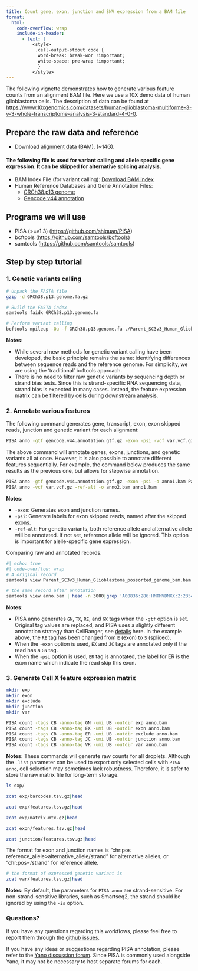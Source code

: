 ```yaml
---
title: Count gene, exon, junction and SNV expression from a BAM file
format:
  html:
    code-overflow: wrap
    include-in-header:
      - text: |
          <style>
           .cell-output-stdout code {
            word-break: break-wor !important;
            white-space: pre-wrap !important;
            }
          </style>
---
```


The following vignette demonstrates how to generate various feature counts from an alignment BAM file. Here we use a 10X demo data of human glioblastoma cells. The description of data can be found at <https://www.10xgenomics.com/datasets/human-glioblastoma-multiforme-3-v-3-whole-transcriptome-analysis-3-standard-4-0-0>.

## Prepare the raw data and reference

-   Download [alignment data (BAM)](https://cf.10xgenomics.com/samples/cell-exp/4.0.0/Parent_SC3v3_Human_Glioblastoma/Parent_SC3v3_Human_Glioblastoma_possorted_genome_bam.bam). (~14G).

#### The following file is used for variant calling and allele specific gene expression. It can be skipped for alternative splicing analysis.
- BAM Index File (for variant calling):
[Download BAM index](https://cf.10xgenomics.com/samples/cell-exp/4.0.0/Parent_SC3v3_Human_Glioblastoma/Parent_SC3v3_Human_Glioblastoma_possorted_genome_bam.bam.bai)
- Human Reference Databases and Gene Annotation Files:
    - [GRCh38.p13 genome](https://ftp.ebi.ac.uk/pub/databases/gencode/Gencode_human/release_32/GRCh38.p13.genome.fa.gz)
    - [Gencode v44 annotation](https://ftp.ebi.ac.uk/pub/databases/gencode/Gencode_human/release_44/gencode.v44.annotation.gtf.gz)


## Programs we will use

-   PISA (>=v1.3) (<https://github.com/shiquan/PISA>)
-   bcftools (<https://github.com/samtools/bcftools>)
-   samtools (<https://github.com/samtools/samtools>)

## Step by step tutorial

### 1. Genetic variants calling

``` bash
# Unpack the FASTA file
gzip -d GRCh38.p13.genome.fa.gz

# Build the FASTA index
samtools faidx GRCh38.p13.genome.fa

# Perform variant calling
bcftools mpileup -Ou -f GRCh38.p13.genome.fa ./Parent_SC3v3_Human_Glioblastoma_possorted_genome_bam.bam  | bcftools call -vmO z -o var.vcf.gz
```

**Notes:**

  - While several new methods for genetic variant calling have been developed, the basic principle remains the same: identifying differences between sequence reads and the reference genome. For simplicity, we are using the 'traditional' bcftools approach.
  - There is no need to filter raw genetic variants by sequencing depth or strand bias tests. Since this is strand-specific RNA sequencing data, strand bias is expected in many cases. Instead, the feature expression matrix can be filtered by cells during downstream analysis.

### 2. Annotate various features

The following command generates gene, transcript, exon, exon skipped reads, junction and genetic variant for each alignment:
``` bash
PISA anno -gtf gencode.v44.annotation.gtf.gz -exon -psi -vcf var.vcf.gz -ref-alt -o anno.bam Parent_SC3v3_Human_Glioblastoma_possorted_genome_bam.bam 
```

The above command will annotate genes, exons, junctions, and genetic variants all at once. However, it is also possible to annotate different features sequentially. For example, the command below produces the same results as the previous one, but allows for stepwise annotation.

```bash
PISA anno -gtf gencode.v44.annotation.gtf.gz -exon -psi -o anno1.bam Parent_SC3v3_Human_Glioblastoma_possorted_genome_bam.bam 
PISA anno -vcf var.vcf.gz -ref-alt -o anno2.bam anno1.bam
```
**Notes:**

  - `-exon`: Generates exon and junction names.
  - `-psi`: Generate labels for exon skipped reads, named after the skipped exons.
  - `-ref-alt`: For genetic variants, both reference allele and alternative allele will be annotated. If not set, reference allele will be ignored. This option is important for alelle-specific gene expression.

Comparing raw and annotated records.
```bash
#| echo: true
#| code-overflow: wrap
# A original record
samtools view Parent_SC3v3_Human_Glioblastoma_possorted_genome_bam.bam  |head -n 3000|grep 'A00836:286:HMTMVDMXX:2:2354:8422:1391'
```
```bash
# the same record after annotation
samtools view anno.bam | head -n 3000|grep 'A00836:286:HMTMVDMXX:2:2354:8422:1391'
```

**Notes:**

  - PISA anno generates `GN`, `TX`, `RE`, and `GX` tags when the `-gtf` option is set. Original tag values are replaced, and PISA uses a slightly different annotation strategy than CellRanger, see [details](https://shiquan.github.io/PISA.html#difference-in-alignment-annotation-between-pisa-and-cellranger) here. In the example above, the `RE` tag has been changed from `E` (exon) to `S` (spliced).
  - When the `-exon` option is used, `EX` and `JC` tags are annotated only if the read has a `GN` tag.
  - When the `-psi` option is used, `ER` tag is annotated, the label for ER is the exon name which indicate the read skip this exon.
  
### 3. Generate Cell X feature expression matrix

``` bash
mkdir exp 
mkdir exon
mkdir exclude
mkdir junction
mkdir var

PISA count -tags CB -anno-tag GN -umi UB -outdir exp anno.bam
PISA count -tags CB -anno-tag EX -umi UB -outdir exon anno.bam
PISA count -tags CB -anno-tag ER -umi UB -outdir exclude anno.bam
PISA count -tags CB -anno-tag JC -umi UB -outdir junction anno.bam
PISA count -tags CB -anno-tag VR -umi UB -outdir var anno.bam
```


**Notes:**  These commands will generate raw counts for all droplets. Although the `-list` parameter can be used to export only selected cells with `PISA anno`, cell selection may sometimes lack robustness. Therefore, it is safer to store the raw matrix file for long-term storage.

```bash
ls exp/
```

```bash
zcat exp/barcodes.tsv.gz|head
```
```bash
zcat exp/features.tsv.gz|head
```
```bash
zcat exp/matrix.mtx.gz|head
```


```bash
zcat exon/features.tsv.gz|head
```

```bash
zcat junction/features.tsv.gz|head
```

The format for exon and junction names is "chr:pos reference_allele>alternative_allele/strand" for alternative alleles, or "chr:pos=/strand" for reference allele.
```bash
# the format of expressed genetic variant is 
zcat var/features.tsv.gz|head
```
**Notes:** By default, the parameters for `PISA anno` are strand-sensitive. For non-strand-sensitive libraries, such as Smartseq2, the strand should be ignored by using the `-is` option.

### Questions?
If you have any questions regarding this workflows, please feel free to report them through the [github issues](https://github.com/shiquan/PISA/issues).

If you have any ideas or suggestions regarding PISA annotation, please refer to the [Yano discussion forum](https://github.com/shiquan/Yano/discussions). Since PISA is commonly used alongside Yano, it may not be necessary to host separate forums for each.

